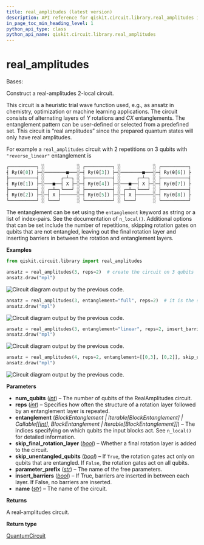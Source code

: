 ```yaml
---
title: real_amplitudes (latest version)
description: API reference for qiskit.circuit.library.real_amplitudes in the latest version of qiskit
in_page_toc_min_heading_level: 1
python_api_type: class
python_api_name: qiskit.circuit.library.real_amplitudes
---
```


<span id="real-amplitudes" />

# real\_amplitudes

<Class id="qiskit.circuit.library.real_amplitudes" isDedicatedPage={true} github="https://github.com/Qiskit/qiskit/tree/stable/1.4/qiskit/circuit/library/n_local/real_amplitudes.py#L27-L136" signature="qiskit.circuit.library.real_amplitudes(num_qubits, entanglement='reverse_linear', reps=3, skip_unentangled_qubits=False, skip_final_rotation_layer=False, parameter_prefix='θ', insert_barriers=False, name='RealAmplitudes')" modifiers="class">
  Bases:

  Construct a real-amplitudes 2-local circuit.

  This circuit is a heuristic trial wave function used, e.g., as ansatz in chemistry, optimization or machine learning applications. The circuit consists of alternating layers of $Y$ rotations and $CX$ entanglements. The entanglement pattern can be user-defined or selected from a predefined set. This circuit is “real amplitudes” since the prepared quantum states will only have real amplitudes.

  For example a `real_amplitudes` circuit with 2 repetitions on 3 qubits with `"reverse_linear"` entanglement is

  ```python
  ┌──────────┐ ░            ░ ┌──────────┐ ░            ░ ┌──────────┐
  ┤ Ry(θ[0]) ├─░────────■───░─┤ Ry(θ[3]) ├─░────────■───░─┤ Ry(θ[6]) ├
  ├──────────┤ ░      ┌─┴─┐ ░ ├──────────┤ ░      ┌─┴─┐ ░ ├──────────┤
  ┤ Ry(θ[1]) ├─░───■──┤ X ├─░─┤ Ry(θ[4]) ├─░───■──┤ X ├─░─┤ Ry(θ[7]) ├
  ├──────────┤ ░ ┌─┴─┐└───┘ ░ ├──────────┤ ░ ┌─┴─┐└───┘ ░ ├──────────┤
  ┤ Ry(θ[2]) ├─░─┤ X ├──────░─┤ Ry(θ[5]) ├─░─┤ X ├──────░─┤ Ry(θ[8]) ├
  └──────────┘ ░ └───┘      ░ └──────────┘ ░ └───┘      ░ └──────────┘
  ```

  The entanglement can be set using the `entanglement` keyword as string or a list of index-pairs. See the documentation of `n_local()`. Additional options that can be set include the number of repetitions, skipping rotation gates on qubits that are not entangled, leaving out the final rotation layer and inserting barriers in between the rotation and entanglement layers.

  **Examples**

  ```python
  from qiskit.circuit.library import real_amplitudes

  ansatz = real_amplitudes(3, reps=2)  # create the circuit on 3 qubits
  ansatz.draw("mpl")
  ```

  ![Circuit diagram output by the previous code.](/images/api/qiskit/qiskit-circuit-library-real_amplitudes-1.avif)

  ```python
  ansatz = real_amplitudes(3, entanglement="full", reps=2)  # it is the same unitary as above
  ansatz.draw("mpl")
  ```

  ![Circuit diagram output by the previous code.](/images/api/qiskit/qiskit-circuit-library-real_amplitudes-2.avif)

  ```python
  ansatz = real_amplitudes(3, entanglement="linear", reps=2, insert_barriers=True)
  ansatz.draw("mpl")
  ```

  ![Circuit diagram output by the previous code.](/images/api/qiskit/qiskit-circuit-library-real_amplitudes-3.avif)

  ```python
  ansatz = real_amplitudes(4, reps=2, entanglement=[[0,3], [0,2]], skip_unentangled_qubits=True)
  ansatz.draw("mpl")
  ```

  ![Circuit diagram output by the previous code.](/images/api/qiskit/qiskit-circuit-library-real_amplitudes-4.avif)

  **Parameters**

  *   **num\_qubits** ([*int*](https://docs.python.org/3/library/functions.html#int "(in Python v3.13)")) – The number of qubits of the RealAmplitudes circuit.
  *   **reps** ([*int*](https://docs.python.org/3/library/functions.html#int "(in Python v3.13)")) – Specifies how often the structure of a rotation layer followed by an entanglement layer is repeated.
  *   **entanglement** (*BlockEntanglement | Iterable\[BlockEntanglement] | Callable\[\[*[*int*](https://docs.python.org/3/library/functions.html#int "(in Python v3.13)")*], BlockEntanglement | Iterable\[BlockEntanglement]]*) – The indices specifying on which qubits the input blocks act. See `n_local()` for detailed information.
  *   **skip\_final\_rotation\_layer** ([*bool*](https://docs.python.org/3/library/functions.html#bool "(in Python v3.13)")) – Whether a final rotation layer is added to the circuit.
  *   **skip\_unentangled\_qubits** ([*bool*](https://docs.python.org/3/library/functions.html#bool "(in Python v3.13)")) – If `True`, the rotation gates act only on qubits that are entangled. If `False`, the rotation gates act on all qubits.
  *   **parameter\_prefix** ([*str*](https://docs.python.org/3/library/stdtypes.html#str "(in Python v3.13)")) – The name of the free parameters.
  *   **insert\_barriers** ([*bool*](https://docs.python.org/3/library/functions.html#bool "(in Python v3.13)")) – If True, barriers are inserted in between each layer. If False, no barriers are inserted.
  *   **name** ([*str*](https://docs.python.org/3/library/stdtypes.html#str "(in Python v3.13)")) – The name of the circuit.

  **Returns**

  A real-amplitudes circuit.

  **Return type**

  [QuantumCircuit](qiskit.circuit.QuantumCircuit "qiskit.circuit.QuantumCircuit")
</Class>

